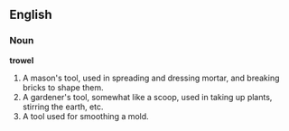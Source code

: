 ==English==

===Noun===

'''trowel'''

#A mason's tool, used in spreading and dressing mortar, and breaking bricks to shape them.
#A gardener's tool, somewhat like a scoop, used in taking up plants, stirring the earth, etc.
#A tool used for smoothing a mold.